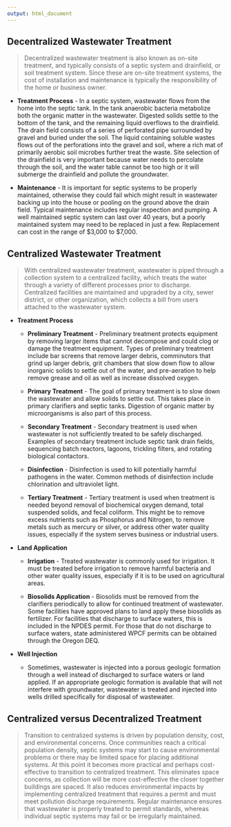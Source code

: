 ```yaml
---
output: html_document
---
```


## **Decentralized Wastewater Treatment**  

> Decentralized wastewater treatment is also known as on-site treatment, and typically consists of a septic system and drainfield, or soil treatment system. Since these are on-site treatment systems, the cost of installation and maintenance is typically the responsibility of the home or business owner. 

  * **Treatment Process** - In a septic system, wastewater flows from the home into the septic tank. In the tank anaerobic bacteria metabolize both the organic matter in the wastewater. Digested solids settle to the bottom of the tank, and the remaining liquid overflows to the drainfield. The drain field consists of a series of perforated pipe surrounded by gravel and buried under the soil. The liquid containing soluble wastes flows out of the perforations into the gravel and soil, where a rich mat of primarily aerobic soil microbes further treat the waste. Site selection of the drainfield is very important because water needs to percolate through the soil, and the water table cannot be too high or it will submerge the drainfield and pollute the groundwater. 

  * **Maintenance** - It is important for septic systems to be properly maintained, otherwise they could fail which might result in wastewater backing up into the house or pooling on the ground above the drain field. Typical maintenance includes regular inspection and pumping. A well maintained septic system can last over 40 years, but a poorly maintained system may need to be replaced in just a few. Replacement can cost in the range of $3,000 to $7,000.

## **Centralized Wastewater Treatment**  

> With centralized wastewater treatment, wastewater is piped through a collection system to a centralized facility, which treats the water through a variety of different processes prior to discharge. Centralized facilities are maintained and upgraded by a city, sewer district, or other organization, which collects a bill from users attached to the wastewater system.

* **Treatment Process** 

  + **Preliminary Treatment** - Preliminary treatment protects equipment by removing larger items that cannot decompose and could clog or damage the treatment equipment. Types of preliminary treatment include bar screens that remove larger debris, comminutors that grind up larger debris, grit chambers that slow down flow to allow inorganic solids to settle out of the water, and pre-aeration to help remove grease and oil as well as increase dissolved oxygen.  

  + **Primary Treatment** - The goal of primary treatment is to slow down the wastewater and allow solids to settle out. This takes place in primary clarifiers and septic tanks. Digestion of organic matter by microorganisms is also part of this process.  

  + **Secondary Treatment** - Secondary treatment is used when wastewater is not sufficiently treated to be safely discharged. Examples of secondary treatment include septic tank drain fields, sequencing batch reactors, lagoons, trickling filters, and rotating biological contactors.  
  + **Disinfection** - Disinfection is used to kill potentially harmful pathogens in the water. Common methods of disinfection include chlorination and ultraviolet light.  

  + **Tertiary Treatment** - Tertiary treatment is used when treatment is needed beyond removal of biochemical oxygen demand, total suspended solids, and fecal coliform. This might be to remove excess nutrients such as Phosphorus and Nitrogen, to remove metals such as mercury or silver, or address other water quality issues, especially if the system serves business or industrial users.

* **Land Application**

  + **Irrigation** - Treated wastewater is commonly used for irrigation. It must be treated before irrigation to remove harmful bacteria and other water quality issues, especially if it is to be used on agricultural areas. 

  + **Biosolids Application** - Biosolids must be removed from the clarifiers periodically to allow for continued treatment of wastewater. Some facilities have approved plans to land apply these biosolids as fertilizer. For facilities that discharge to surface waters, this is included in the NPDES permit. For those that do not discharge to surface waters, state administered WPCF permits can be obtained through the Oregon DEQ.
  
* **Well Injection**
  + Sometimes, wastewater is injected into a porous geologic formation through a well instead of discharged to surface waters or land applied. If an appropriate geologic formation is available that will not interfere with groundwater, wastewater is treated and injected into wells drilled specifically for disposal of wastewater. 

## **Centralized versus Decentralized Treatment**
> Transition to centralized systems is driven by population density, cost, and environmental concerns. Once communities reach a critical population density, septic systems may start to cause environmental problems or there may be limited space for placing additional systems. At this point it becomes more practical and perhaps cost-effective to transition to centralized treatment. This eliminates space concerns, as collection will be more cost-effective the closer together buildings are spaced. It also reduces environmental impacts by implementing centralized treatment that requires a permit and must meet pollution discharge requirements. Regular maintenance ensures that wastewater is properly treated to permit standards, whereas individual septic systems may fail or be irregularly maintained.